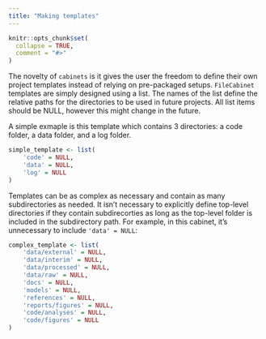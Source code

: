 ```yaml
---
title: "Making templates"
---
```


```r
knitr::opts_chunk$set(
  collapse = TRUE,
  comment = "#>"
)
```

The novelty of `cabinets` is it gives the user the freedom to define their own project templates instead of relying on pre-packaged setups. `FileCabinet` templates are simply designed using a list. The names of the list define the relative paths for the directories to be used in future projects. All list items should be NULL, however this might change in the future.  

A simple exmaple is this template which contains 3 directories: a code folder, a data folder, and a log folder. 

```r
simple_template <- list(
    'code' = NULL, 
    'data' = NULL, 
    'log' = NULL
)
```

Templates can be as complex as necessary and contain as many subdirectories as needed. It isn't necessary to explicitly define top-level directories if they contain subdirecorties as long as the top-level folder is included in the subdirectory path. For example, in this cabinet, it's unnecessary to include `'data' = NULL`: 

```r
complex_template <- list(
    'data/external' = NULL, 
    'data/interim' = NULL, 
    'data/processed' = NULL, 
    'data/raw' = NULL, 
    'docs' = NULL, 
    'models' = NULL, 
    'references' = NULL, 
    'reports/figures' = NULL, 
    'code/analyses' = NULL, 
    'code/figures' = NULL
)
```



